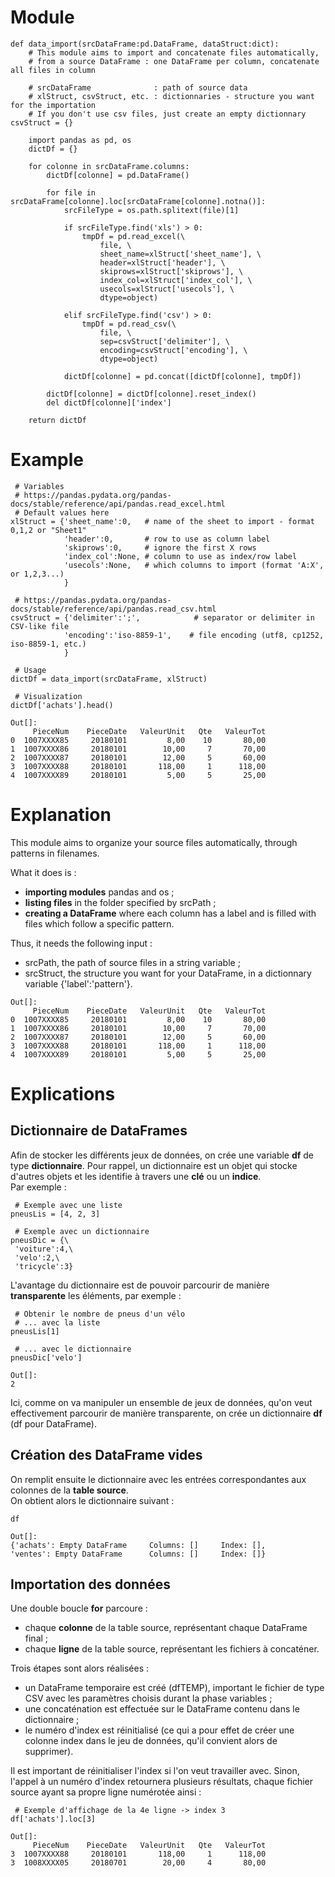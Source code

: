 = Module =
<source lang="python3">
def data_import(srcDataFrame:pd.DataFrame, dataStruct:dict):
    # This module aims to import and concatenate files automatically,
    # from a source DataFrame : one DataFrame per column, concatenate all files in column
    
    # srcDataFrame              : path of source data
    # xlStruct, csvStruct, etc. : dictionnaries - structure you want for the importation
    # If you don't use csv files, just create an empty dictionnary csvStruct = {}
        
    import pandas as pd, os
    dictDf = {}
    
    for colonne in srcDataFrame.columns:
        dictDf[colonne] = pd.DataFrame()
        
        for file in srcDataFrame[colonne].loc[srcDataFrame[colonne].notna()]:
            srcFileType = os.path.splitext(file)[1]
            
            if srcFileType.find('xls') > 0:
                tmpDf = pd.read_excel(\
                    file, \
                    sheet_name=xlStruct['sheet_name'], \
                    header=xlStruct['header'], \
                    skiprows=xlStruct['skiprows'], \
                    index_col=xlStruct['index_col'], \
                    usecols=xlStruct['usecols'], \
                    dtype=object)    
            
            elif srcFileType.find('csv') > 0:
                tmpDf = pd.read_csv(\
                    file, \
                    sep=csvStruct['delimiter'], \
                    encoding=csvStruct['encoding'], \
                    dtype=object)       
                            
            dictDf[colonne] = pd.concat([dictDf[colonne], tmpDf])
        
        dictDf[colonne] = dictDf[colonne].reset_index()
        del dictDf[colonne]['index']
        
    return dictDf
</source>

= Example =

<source lang="python3">
 # Variables
 # https://pandas.pydata.org/pandas-docs/stable/reference/api/pandas.read_excel.html
 # Default values here
xlStruct = {'sheet_name':0,   # name of the sheet to import - format 0,1,2 or "Sheet1"
            'header':0,       # row to use as column label
            'skiprows':0,     # ignore the first X rows
            'index_col':None, # column to use as index/row label
            'usecols':None,   # which columns to import (format 'A:X', or 1,2,3...)
            }

 # https://pandas.pydata.org/pandas-docs/stable/reference/api/pandas.read_csv.html
csvStruct = {'delimiter':';',            # separator or delimiter in CSV-like file
            'encoding':'iso-8859-1',    # file encoding (utf8, cp1252, iso-8859-1, etc.)
            }

 # Usage
dictDf = data_import(srcDataFrame, xlStruct)

 # Visualization
dictDf['achats'].head()
</source>

<source>
Out[]:
     PieceNum    PieceDate   ValeurUnit   Qte   ValeurTot
0  1007XXXX85     20180101         8,00    10       80,00
1  1007XXXX86     20180101        10,00     7       70,00
2  1007XXXX87     20180101        12,00     5       60,00
3  1007XXXX88     20180101       118,00     1      118,00
4  1007XXXX89     20180101         5,00     5       25,00
</source>


= Explanation =

This module aims to organize your source files automatically, through patterns in filenames.

What it does is :
* '''importing modules''' pandas and os ;
* '''listing files''' in the folder specified by srcPath ;
* '''creating a DataFrame''' where each column has a label and is filled with files which follow a specific pattern.

Thus, it needs the following input :
* srcPath, the path of source files in a string variable ;
* srcStruct, the structure you want for your DataFrame, in a dictionnary variable {'label':'pattern'}.

<source>
Out[]:
     PieceNum    PieceDate   ValeurUnit   Qte   ValeurTot
0  1007XXXX85     20180101         8,00    10       80,00
1  1007XXXX86     20180101        10,00     7       70,00
2  1007XXXX87     20180101        12,00     5       60,00
3  1007XXXX88     20180101       118,00     1      118,00
4  1007XXXX89     20180101         5,00     5       25,00
</source>

= Explications =

== Dictionnaire de DataFrames ==

Afin de stocker les différents jeux de données, on crée une variable '''df''' de type '''dictionnaire'''.
Pour rappel, un dictionnaire est un objet qui stocke d'autres objets et les identifie à travers une '''clé''' ou un '''indice'''. <br>
Par exemple :
<source lang="python3">
 # Exemple avec une liste
pneusLis = [4, 2, 3]

 # Exemple avec un dictionnaire
pneusDic = {\
 'voiture':4,\
 'velo':2,\
 'tricycle':3}
</source>

L'avantage du dictionnaire est de pouvoir parcourir de manière '''transparente''' les éléments, par exemple :
<source lang="python3">
 # Obtenir le nombre de pneus d'un vélo
 # ... avec la liste
pneusLis[1]
 
 # ... avec le dictionnaire
pneusDic['velo']
</source>
<source>
Out[]:
2
</source>

Ici, comme on va manipuler un ensemble de jeux de données, qu'on veut effectivement parcourir de manière transparente, on crée un dictionnaire '''df''' (df pour DataFrame). <br>

== Création des DataFrame vides ==

On remplit ensuite le dictionnaire avec les entrées correspondantes aux colonnes de la '''table source'''. <br>
On obtient alors le dictionnaire suivant :
<source lang="python3">
df
</source>
<source>
Out[]:
{'achats': Empty DataFrame     Columns: []     Index: [],
'ventes': Empty DataFrame      Columns: []     Index: []}
</source>

== Importation des données ==

Une double boucle '''for''' parcoure :
* chaque '''colonne''' de la table source, représentant chaque DataFrame final ;
* chaque '''ligne''' de la table source, représentant les fichiers à concaténer.

Trois étapes sont alors réalisées :
* un DataFrame temporaire est créé (dfTEMP), important le fichier de type CSV avec les paramètres choisis durant la phase variables ;
* une concaténation est effectuée sur le DataFrame contenu dans le dictionnaire ;
* le numéro d'index est réinitialisé (ce qui a pour effet de créer une colonne index dans le jeu de données, qu'il convient alors de supprimer).

Il est important de réinitialiser l'index si l'on veut travailler avec. Sinon, l'appel à un numéro d'index retournera plusieurs résultats, chaque fichier source ayant sa propre ligne numérotée ainsi :
<source lang="python3">
 # Exemple d'affichage de la 4e ligne -> index 3
df['achats'].loc[3]
</source>
<source>
Out[]:
     PieceNum    PieceDate   ValeurUnit   Qte   ValeurTot
3  1007XXXX88     20180101       118,00     1      118,00
3  1008XXXX05     20180701        20,00     4       80,00
</source>
